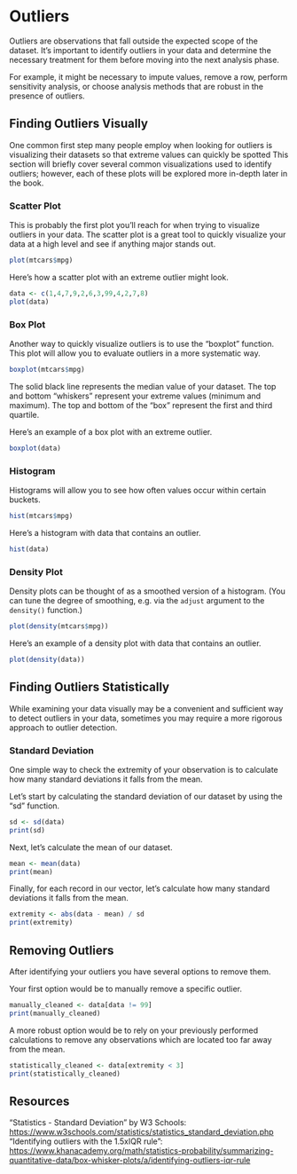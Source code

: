 # Outliers

Outliers are observations that fall outside the expected scope of the dataset. It's important to identify outliers in your data and determine the necessary treatment for them before moving into the next analysis phase.

For example, it might be necessary to impute values, remove a row, perform sensitivity analysis, or choose analysis methods that are robust in the presence of outliers.

## Finding Outliers Visually

One common first step many people employ when looking for outliers is visualizing their datasets so that extreme values can quickly be spotted This section will briefly cover several common visualizations used to identify outliers; however, each of these plots will be explored more in-depth later in the book.

### Scatter Plot

This is probably the first plot you'll reach for when trying to visualize outliers in your data. The scatter plot is a great tool to quickly visualize your data at a high level and see if anything major stands out.

```r
plot(mtcars$mpg)
```

Here's how a scatter plot with an extreme outlier might look.

```r
data <- c(1,4,7,9,2,6,3,99,4,2,7,8)
plot(data)
```

### Box Plot

Another way to quickly visualize outliers is to use the "boxplot" function. This plot will allow you to evaluate outliers in a more systematic way.

```r
boxplot(mtcars$mpg)
```

The solid black line represents the median value of your dataset. The top and bottom "whiskers" represent your extreme values (minimum and maximum). The top and bottom of the "box" represent the first and third quartile.

Here's an example of a box plot with an extreme outlier.

```r
boxplot(data)
```

### Histogram

Histograms will allow you to see how often values occur within certain buckets.

```r
hist(mtcars$mpg)
```

Here's a histogram with data that contains an outlier.

```r
hist(data)
```

### Density Plot

Density plots can be thought of as a smoothed version of a histogram. (You
can tune the degree of smoothing, e.g. via the `adjust` argument to the 
`density()` function.)

```r
plot(density(mtcars$mpg))
```

Here's an example of a density plot with data that contains an outlier.

```r
plot(density(data))
```

## Finding Outliers Statistically

While examining your data visually may be a convenient and sufficient way to detect outliers in your data, sometimes you may require a more rigorous approach to outlier detection.

### Standard Deviation

One simple way to check the extremity of your observation is to calculate how many standard deviations it falls from the mean.

Let's start by calculating the standard deviation of our dataset by using the "sd" function.

```r
sd <- sd(data)
print(sd)
```

Next, let's calculate the mean of our dataset.

```r
mean <- mean(data)
print(mean)
```

Finally, for each record in our vector, let's calculate how many standard deviations it falls from the mean.

```r
extremity <- abs(data - mean) / sd
print(extremity)
```

## Removing Outliers

After identifying your outliers you have several options to remove them.

Your first option would be to manually remove a specific outlier.

```r
manually_cleaned <- data[data != 99]
print(manually_cleaned)
```

A more robust option would be to rely on your previously performed calculations to remove any observations which are located too far away from the mean.

```r
statistically_cleaned <- data[extremity < 3]
print(statistically_cleaned)
```

## Resources

"Statistics - Standard Deviation" by W3 Schools: <https://www.w3schools.com/statistics/statistics_standard_deviation.php>
"Identifying outliers with the 1.5xIQR rule":
<https://www.khanacademy.org/math/statistics-probability/summarizing-quantitative-data/box-whisker-plots/a/identifying-outliers-iqr-rule>